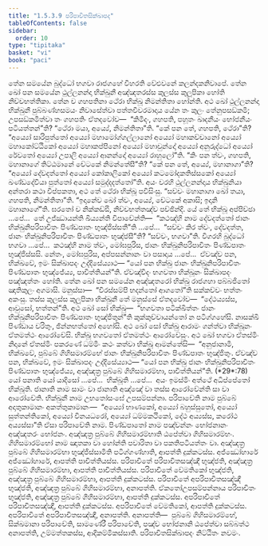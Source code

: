 ```yaml
---
title: "1.5.3.9 පරිපාචිතසික්ඛාපද"
tableOfContents: false
sidebar:
  order: 10
type: "tipitaka"
basket: "vi"
book: "paci"
---
```



<DynamicBreadcrumb />

<Division number="192" book="paci">

<Paragraph number="629" book="paci">
තේන සමයේන බුද්ධෝ භගවා රාජගහේ විහරති වේළුවනේ කලන්දකනිවාපේ. තේන ඛෝ පන සමයේන ථුල්ලනන්දා භික්ඛුනී අඤ්ඤතරස්ස කුලස්ස කුලූපිකා හෝති නිච්චභත්තිකා. තේන ච ගහපතිනා ථේරා භික්ඛූ නිමන්තිතා හෝන්ති. අථ ඛෝ ථුල්ලනන්දා භික්ඛුනී පුබ්බණ්හසමයං නිවාසේත්වා පත්තචීවරමාදාය යේන තං කුලං තේනුපසඞ්කමි; උපසඞ්කමිත්වා තං ගහපතිං ඒතදවෝච—  “කිමිදං, ගහපති, පහූතං ඛාදනීයං භෝජනීයං පටියත්තන්”ති? “ථේරා මයා, අය්‍යේ, නිමන්තිතා”ති. “කේ පන තේ, ගහපති, ථේරා”ති? “අය්‍යෝ සාරිපුත්තෝ අය්‍යෝ මහාමෝග්ගල්ලානෝ අය්‍යෝ මහාකච්චානෝ අය්‍යෝ මහාකෝට්ඨිකෝ අය්‍යෝ මහාකප්පිනෝ අය්‍යෝ මහාචුන්දෝ අය්‍යෝ අනුරුද්ධෝ අය්‍යෝ රේවතෝ අය්‍යෝ උපාලි අය්‍යෝ ආනන්දෝ අය්‍යෝ රාහුලෝ”ති. “කිං පන ත්වං, ගහපති, මහානාගේ තිට්ඨමානේ චේටකේ නිමන්තේසී”ති?
</Paragraph>

<Paragraph number="630" book="paci">
“කේ පන තේ, අය්‍යේ, මහානාගා”ති? “අය්‍යෝ දේවදත්තෝ අය්‍යෝ කෝකාලිකෝ අය්‍යෝ කටමෝදකතිස්සකෝ අය්‍යෝ ඛණ්ඩදේවියා පුත්තෝ අය්‍යෝ සමුද්දදත්තෝ”ති. අයං චරහි ථුල්ලනන්දාය භික්ඛුනියා අන්තරා කථා විප්පකතා, අථ තේ ථේරා භික්ඛූ පවිසිංසු. “සච්චං මහානාගා ඛෝ තයා, ගහපති, නිමන්තිතා”ති. “ඉදානේව ඛෝ ත්වං, අය්‍යේ, චේටකේ අකාසි; ඉදානි මහානාගේ”ති. ඝරතෝ ච නික්කඩ්ඪි, නිච්චභත්තඤ්ච පච්ඡින්දි.
</Paragraph>

<Paragraph number="631" book="paci">
යේ තේ භික්ඛූ අප්පිච්ඡා …පේ…  තේ උජ්ඣායන්ති ඛිය්‍යන්ති විපාචේන්ති—  “කථඤ්හි නාම දේවදත්තෝ ජානං භික්ඛුනිපරිපාචිතං පිණ්ඩපාතං භුඤ්ජිස්සතී”ති …පේ…  “සච්චං කිර ත්වං, දේවදත්ත, ජානං භික්ඛුනිපරිපාචිතං පිණ්ඩපාතං භුඤ්ජසී”ති? “සච්චං, භගවා”ති. විගරහි බුද්ධෝ භගවා …පේ…  කථඤ්හි නාම ත්වං, මෝඝපුරිස, ජානං භික්ඛුනිපරිපාචිතං පිණ්ඩපාතං භුඤ්ජිස්සසි. නේතං, මෝඝපුරිස, අප්පසන්නානං වා පසාදාය …පේ…  ඒවඤ්ච පන, භික්ඛවේ, ඉමං සික්ඛාපදං උද්දිසේය්‍යාථ—
</Paragraph>

<Paragraph number="632" book="paci">
<Emphasis>“යෝ පන භික්ඛු ජානං භික්ඛුනිපරිපාචිතං පිණ්ඩපාතං භුඤ්ජේය්‍ය, පාචිත්තියන්”</Emphasis>ති.
</Paragraph>

<Paragraph number="633" book="paci">
ඒවඤ්චිදං භගවතා භික්ඛූනං සික්ඛාපදං පඤ්ඤත්තං හෝති.
</Paragraph>

</Division>
<Division number="193" book="paci">

<Paragraph number="634" book="paci">
තේන ඛෝ පන සමයේන අඤ්ඤතරෝ භික්ඛු රාජගහා පබ්බජිතෝ ඤාතිකුලං අගමාසි. මනුස්සා—  “චිරස්සම්පි භදන්තෝ ආගතෝ”ති සක්කච්චං භත්තං අකංසු. තස්ස කුලස්ස කුලූපිකා භික්ඛුනී තේ මනුස්සේ ඒතදවෝච—  “දේථය්‍යස්ස, ආවුසෝ, භත්තන්”ති. අථ ඛෝ සෝ භික්ඛු—  “භගවතා පටික්ඛිත්තං ජානං භික්ඛුනිපරිපාචිතං පිණ්ඩපාතං භුඤ්ජිතුන්”ති කුක්කුච්චායන්තෝ න පටිග්ගහේසි. නාසක්ඛි පිණ්ඩාය චරිතුං, ඡින්නභත්තෝ අහෝසි. අථ ඛෝ සෝ භික්ඛු ආරාමං ගන්ත්වා භික්ඛූනං ඒතමත්ථං ආරෝචේසි. භික්ඛූ භගවතෝ ඒතමත්ථං ආරෝචේසුං.
</Paragraph>

<Paragraph number="635" book="paci">
අථ ඛෝ භගවා ඒතස්මිං නිදානේ ඒතස්මිං පකරණේ ධම්මිං කථං කත්වා භික්ඛූ ආමන්තේසි—  “අනුජානාමි, භික්ඛවේ, පුබ්බේ ගිහිසමාරම්භේ ජානං භික්ඛුනිපරිපාචිතං පිණ්ඩපාතං භුඤ්ජිතුං. ඒවඤ්ච පන, භික්ඛවේ, ඉමං සික්ඛාපදං උද්දිසේය්‍යාථ—
</Paragraph>

</Division>
<Division number="194" book="paci">

<Paragraph number="636" book="paci">
<Emphasis>“යෝ පන භික්ඛු ජානං භික්ඛුනිපරිපාචිතං පිණ්ඩපාතං භුඤ්ජේය්‍ය, අඤ්ඤත්‍ර පුබ්බේ ගිහිසමාරම්භා, පාචිත්තියන්”</Emphasis>ති. (*29*:<Emphasis>78</Emphasis>)
</Paragraph>

</Division>
<Division number="195" book="paci">

<Paragraph number="637" book="paci">
<Emphasis>යෝ පනා</Emphasis>ති යෝ යාදිසෝ …පේ…  <Emphasis>භික්ඛූ</Emphasis>ති …පේ…  අයං ඉමස්මිං අත්ථේ අධිප්පේතෝ භික්ඛූති.
</Paragraph>

<Paragraph number="638" book="paci">
<Emphasis>ජානාති</Emphasis> නාම සාමං වා ජානාති අඤ්ඤේ වා තස්ස ආරෝචේන්ති සා වා ආරෝචේති.
</Paragraph>

<Paragraph number="639" book="paci">
<Emphasis>භික්ඛුනී</Emphasis> නාම උභතෝසංඝේ උපසම්පන්නා.
</Paragraph>

<Paragraph number="640" book="paci">
<Emphasis>පරිපාචේති</Emphasis> නාම පුබ්බේ අදාතුකාමානං අකත්තුකාමානං—  “අය්‍යෝ භාණකෝ, අය්‍යෝ බහුස්සුතෝ, අය්‍යෝ සුත්තන්තිකෝ, අය්‍යෝ විනයධරෝ, අය්‍යෝ ධම්මකථිකෝ, දේථ අය්‍යස්ස, කරෝථ අය්‍යස්සා”ති ඒසා පරිපාචේති නාම.
</Paragraph>

<Paragraph number="641" book="paci">
<Emphasis>පිණ්ඩපාතෝ</Emphasis> නාම පඤ්චන්නං භෝජනානං අඤ්ඤතරං භෝජනං.
</Paragraph>

<Paragraph number="642" book="paci">
<Emphasis>අඤ්ඤත්‍ර පුබ්බේ ගිහිසමාරම්භා</Emphasis>ති ඨපේත්වා ගිහිසමාරම්භං.
</Paragraph>

<Paragraph number="643" book="paci">
<Emphasis>ගිහිසමාරම්භෝ</Emphasis> නාම ඤාතකා වා හෝන්ති පවාරිතා වා පකතිපටියත්තං වා.
</Paragraph>

<Paragraph number="644" book="paci">
අඤ්ඤත්‍ර පුබ්බේ ගිහිසමාරම්භා භුඤ්ජිස්සාමීති පටිග්ගණ්හාති, ආපත්ති දුක්කටස්ස. අජ්ඣෝහාරේ අජ්ඣෝහාරේ, ආපත්ති පාචිත්තියස්ස.
</Paragraph>

</Division>
<Division number="196" book="paci">

<Paragraph number="645" book="paci">
පරිපාචිතේ පරිපාචිතසඤ්ඤී භුඤ්ජති, අඤ්ඤත්‍ර පුබ්බේ ගිහිසමාරම්භා, ආපත්ති පාචිත්තියස්ස. පරිපාචිතේ වේමතිකෝ භුඤ්ජති, අඤ්ඤත්‍ර පුබ්බේ ගිහිසමාරම්භා, ආපත්ති දුක්කටස්ස. පරිපාචිතේ අපරිපාචිතසඤ්ඤී භුඤ්ජති, අඤ්ඤත්‍ර පුබ්බේ ගිහිසමාරම්භා, අනාපත්ති. ඒකතෝඋපසම්පන්නාය පරිපාචිතං භුඤ්ජති, අඤ්ඤත්‍ර පුබ්බේ ගිහිසමාරම්භා, ආපත්ති දුක්කටස්ස. අපරිපාචිතේ පරිපාචිතසඤ්ඤී, ආපත්ති දුක්කටස්ස. අපරිපාචිතේ වේමතිකෝ, ආපත්ති දුක්කටස්ස. අපරිපාචිතේ අපරිපාචිතසඤ්ඤී, අනාපත්ති.
</Paragraph>

</Division>
<Division number="197" book="paci">

<Paragraph number="646" book="paci">
අනාපත්ති—  පුබ්බේ ගිහිසමාරම්භේ, සික්ඛමානා පරිපාචේති, සාමණේරී පරිපාචේති, පඤ්ච භෝජනානි ඨපේත්වා සබ්බත්ථ අනාපත්ති, උම්මත්තකස්ස, ආදිකම්මිකස්සාති.

</Paragraph>
</Division>

<Paragraph number="647" type="center" book="paci">
පරිපාචිතසික්ඛාපදං නිට්ඨිතං නවමං.
</Paragraph>